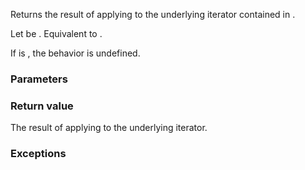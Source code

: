 {{title|iter_move{{small|(ranges::concat_view::''iterator'')}}}}
{{cpp/ranges/concat_view/navbar}}
{{ddcl|since=c++26|
friend constexpr decltype(auto)
    iter_move( const /*iterator*/&amp; it ) noexcept(/* see description */);
}}

Returns the result of applying {{lc|ranges::iter_move}} to the underlying iterator contained in {{rlpsi|/#it_}}{{sep}}.

Let {{tt|Ref}} be {{lsi|cpp/ranges/concat_view#concat-rvalue-reference-t}}{{sep}}{{c/core|&lt;}}{{lsi|cpp/ranges#maybe-const}}{{sep}}{{c/core|&lt;Const, Views&gt;...&gt;}}. Equivalent to {{box|{{c/core|return std::visit([](const auto&amp; i) -&gt; Ref { return ranges::iter_move(i); }, it.}}{{rlpsi|/#it_}}{{sep}}{{c/core|);}}}}.

If {{box|{{tt|it.}}{{rlpsi|/#it_}}{{c/core|.valueless_by_exception()}}}} is {{c|true}}, the behavior is undefined.

{{cpp/hidden friend|{{c/core|concat_view::}}{{tti|iterator}}{{sep}}{{c/core|&lt;Const&gt;}}}}

===Parameters===
{{par begin}}
{{par|it|iterator}}
{{par end}}

===Return value===
The result of applying {{lc|ranges::iter_move}} to the underlying iterator.

===Exceptions===
{{noexcept|
    ((std::is_nothrow_invocable_v
          &lt;decltype(ranges::iter_move),
           const ranges::iterator_t&lt;/*maybe-const*/&lt;Const, Views&gt;&gt;&amp;&gt; &amp;&amp;
      std::is_nothrow_convertible_v&lt;ranges::range_rvalue_reference_t
                                        &lt;/*maybe-const*/&lt;Const, Views&gt;&gt;, Ref&gt;) &amp;&amp; ...)
}}

{{langlinks|de|es|fr|ja|ru|zh}}